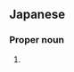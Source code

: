 ==Japanese==
{{ja-kanjitab|yomi=k|さくら|の}}

===Proper noun===
{{ja-pos|proper|さくらの}}

# {{surname|lang=ja|sort=さくらの}}